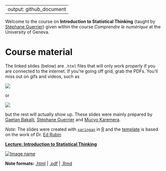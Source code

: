 
---
output: github_document
---

Welcome to the course on **Introduction to Statistical Thinking** (taught by [Stéphane Guerrier](https://stephaneguerrier.com/)) given within the course *Comprendre le numérique* at the University of Geneva.

# Course material

The linked slides (below) are `.html` files that will only work properly if you are connected to the internet. If you're going off grid, grab the PDFs. You'll miss out on gifs and videos, such as

![](GIF/sample_clt2.gif)

or

![](GIF/trump_ts.gif)

but the rest will actually show up. These slides were mainly prepared by [Gaetan Bakalli](https://gaetanbakalli.com/), [Stéphane Guerrier](https://stephaneguerrier.com/) and [Mucyo Karemera](https://mucyo.net/).

*Note:* The slides were created with [`xaringan`](https://github.com/yihui/xaringan/wiki) in [R](cran.r-project.org) and the [template](https://github.com/edrubin/EC607S20) is based on the work of Dr. [Ed Rubin](https://edrub.in)


**[Lecture: Introduction to Statistical Thinking ]()**
 
[![Image name](pics/title.png)]()

**Note formats:** [.html]() |
[.pdf]() |
[.Rmd]()
